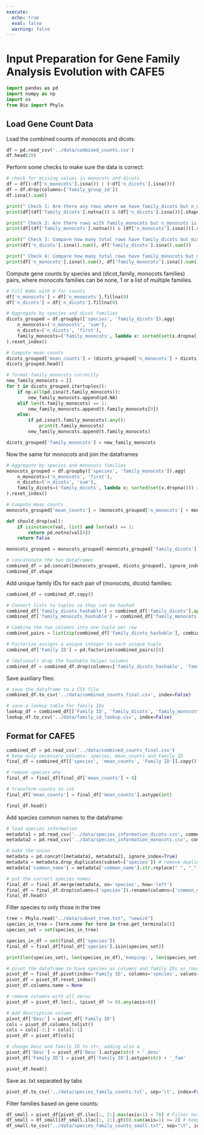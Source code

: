 ```yaml
---
execute: 
  echo: true
  eval: false
  warning: false
---
```


# Input Preparation for Gene Family Analysis Evolution with CAFE5

```python
import pandas as pd
import numpy as np 
import os
from Bio import Phylo
```

## Load Gene Count Data

Load the combined counts of monocots and dicots:

```python
df = pd.read_csv('../data/combined_counts.csv')
df.head(20)
```

Perform some checks to make sure the data is correct:

```python
# check for missing values in monocots and dicots
df = df[(~df['n_monocots'].isna()) | (~df['n_dicots'].isna())]
df = df.drop(columns=['family_group_id'])
df.isna().sum()
```

```python
print(" Check 1: Are there any rows where we have family_dicots but n_dicots is NaN?")
print(df[(df['family_dicots'].notna()) & (df['n_dicots'].isna())].shape)

print(" Check 2: Are there rows with family_monocots but n_monocots is NaN?")
print(df[(df['family_monocots'].notna()) & (df['n_monocots'].isna())].shape)

print(" Check 3: Compare how many total rows have family_dicots but missing n_dicots")
print(df['n_dicots'].isna().sum(), df['family_dicots'].isna().sum())

print(" Check 4: Compare how many total rows have family_monocots but missing n_monocots")
print(df['n_monocots'].isna().sum(), df['family_monocots'].isna().sum())
```

Compute gene counts by species and (dicot_family, monocots families) pairs, where monocots families can be none, 1 or a list of multiple families.

```python
# Fill NaNs with 0 for counts
df['n_monocots'] = df['n_monocots'].fillna(0)
df['n_dicots'] = df['n_dicots'].fillna(0)

# Aggregate by species and dicot families
dicots_grouped = df.groupby(['species', 'family_dicots']).agg(
    n_monocots=('n_monocots', 'sum'),
    n_dicots=('n_dicots', 'first'),
    family_monocots=('family_monocots', lambda x: sorted(set(x.dropna())) if x.notna().any() else pd.NA)
).reset_index()

# Compute mean counts
dicots_grouped['mean_counts'] = (dicots_grouped['n_monocots'] + dicots_grouped['n_dicots']) / 2
dicots_grouped.head()
```

```python
# format family_monocots correctly
new_family_monocots = []
for t in dicots_grouped.itertuples():
    if np.all(pd.isna(t.family_monocots)):
        new_family_monocots.append(pd.NA)
    elif len(t.family_monocots) == 1:
        new_family_monocots.append(t.family_monocots[0])
    else:
        if pd.isna(t.family_monocots).any():
            print(t.family_monocots)
        new_family_monocots.append(t.family_monocots)

dicots_grouped['family_monocots'] = new_family_monocots
```

Now the same for monocots and join the dataframes

```python
# Aggregate by species and monocots families
monocots_grouped = df.groupby(['species', 'family_monocots']).agg(
    n_monocots=('n_monocots', 'first'),
    n_dicots=('n_dicots', 'sum'),
    family_dicots=('family_dicots', lambda x: sorted(set(x.dropna())) if x.notna().any() else pd.NA)
).reset_index()

# Compute mean counts
monocots_grouped['mean_counts'] = (monocots_grouped['n_monocots'] + monocots_grouped['n_dicots']) / 2

def should_drop(val):
    if isinstance(val, list) and len(val) == 1:
        return pd.notna(val[0])
    return False

monocots_grouped = monocots_grouped[~monocots_grouped['family_dicots'].apply(should_drop)]

# concatenate the two dataframes
combined_df = pd.concat([monocots_grouped, dicots_grouped], ignore_index=True)
combined_df.shape
```

Add unique family IDs for each pair of (monocots, dicots) families:

```python
combined_df = combined_df.copy()

# Convert lists to tuples so they can be hashed
combined_df['family_dicots_hashable'] = combined_df['family_dicots'].apply(lambda x: tuple(x) if isinstance(x, list) else x)
combined_df['family_monocots_hashable'] = combined_df['family_monocots'].apply(lambda x: tuple(x) if isinstance(x, list) else x)

# Combine the two columns into one tuple per row
combined_pairs = list(zip(combined_df['family_dicots_hashable'], combined_df['family_monocots_hashable']))

# Factorize assigns a unique integer to each unique tuple
combined_df['Family ID'] = pd.factorize(combined_pairs)[0]

# (Optional) drop the hashable helper columns
combined_df = combined_df.drop(columns=['family_dicots_hashable', 'family_monocots_hashable'])
```

Save auxiliary files:

```python
# save the dataframe to a CSV file
combined_df.to_csv('../data/combined_counts_final.csv', index=False)

# save a lookup table for family IDs
lookup_df = combined_df[['Family ID', 'family_dicots', 'family_monocots']]
lookup_df.to_csv('../data/family_id_lookup.csv', index=False)
```

## Format for CAFE5

```python
combined_df = pd.read_csv('../data/combined_counts_final.csv')
# keep only necessary columns: species, mean_counts and Family ID
final_df = combined_df[['species', 'mean_counts', 'Family ID']].copy()

# remove species whe
final_df = final_df[final_df['mean_counts'] > 0]

# transform counts to int
final_df['mean_counts'] = final_df['mean_counts'].astype(int)

final_df.head()
```

Add species common names to the dataframe:

```python

# load species information
metadata1 = pd.read_csv('../data/species_information_dicots.csv', comment='#', sep='\t')[['species', 'common_name']]
metadata2 = pd.read_csv('../data/species_information_monocots.csv', comment='#', sep='\t')[['species', 'common_name']]

# make the union
metadata = pd.concat([metadata1, metadata2], ignore_index=True)
metadata = metadata.drop_duplicates(subset=['species']) # remove duplicates
metadata['common_name'] = metadata['common_name'].str.replace(" ", "_") # replace spaces with underscores

# put the correct species names 
final_df = final_df.merge(metadata, on='species', how='left')
final_df = final_df.drop(columns=['species']).rename(columns={'common_name': 'species'})
final_df.head()
```

Filter species to only those in the tree

```python
tree = Phylo.read("../data/subset_tree.txt", "newick")
species_in_tree = [term.name for term in tree.get_terminals()]
species_set = set(species_in_tree)

species_in_df = set(final_df['species'])
final_df = final_df[final_df['species'].isin(species_set)]

print(len(species_set), len(species_in_df),'keeping:', len(species_set.intersection(species_in_df)))
```

```python
# pivot the dataframe to have species as columns and family IDs as rows
pivot_df = final_df.pivot(index='Family ID', columns='species', values='mean_counts').fillna(0).astype('Int64')
pivot_df = pivot_df.reset_index()
pivot_df.columns.name = None

# remove columns with all zeros
pivot_df = pivot_df.loc[:, (pivot_df != 0).any(axis=0)] 

# Add description column
pivot_df['Desc'] = pivot_df['Family ID']
cols = pivot_df.columns.tolist()
cols = cols[-1:] + cols[:-1]
pivot_df = pivot_df[cols]

# change Desc and family ID to str, adding also a _
pivot_df['Desc'] = pivot_df['Desc'].astype(str) + '_desc'
pivot_df['Family ID'] = pivot_df['Family ID'].astype(str) + '_fam'

pivot_df.head()
```

Save as .txt separated by tabs

```python
pivot_df.to_csv('../data/species_family_counts.txt', sep='\t', index=False)
```

Filter families based on gene counts:

```python
df_small = pivot_df[pivot_df.iloc[:, 2:].max(axis=1) < 70] # Filter out families where any species has ≥100 genes
df_small = df_small[df_small.iloc[:, 2:].gt(0).sum(axis=1) >= 2] # Keep only families with gene counts in ≥2 species
df_small.to_csv("../data/species_family_counts_small.txt", sep="\t", index=False)
```
